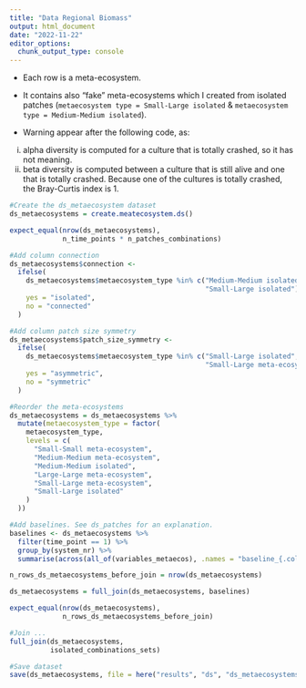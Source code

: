 ```yaml
---
title: "Data Regional Biomass"
output: html_document
date: "2022-11-22"
editor_options: 
  chunk_output_type: console
---
```


-   Each row is a meta-ecosystem.

-   It contains also "fake" meta-ecosystems which I created from isolated patches (`metaecosystem type = Small-Large isolated` & `metaecosystem type = Medium-Medium isolated`).

- Warning appear after the following code, as:
(i) alpha diversity is computed for a culture that is totally crashed, so it has not meaning.
(ii) beta diversity is computed between a culture that is still alive and one that is totally crashed. Because one of the cultures is totally crashed, the Bray-Curtis index is 1.

```r
#Create the ds_metaecosystem dataset
ds_metaecosystems = create.meatecosystem.ds()

expect_equal(nrow(ds_metaecosystems), 
             n_time_points * n_patches_combinations)
```

```r
#Add column connection
ds_metaecosystems$connection <-
  ifelse(
    ds_metaecosystems$metaecosystem_type %in% c("Medium-Medium isolated",
                                                "Small-Large isolated"),
    yes = "isolated",
    no = "connected"
  )
```

```r
#Add column patch size symmetry
ds_metaecosystems$patch_size_symmetry <-
  ifelse(
    ds_metaecosystems$metaecosystem_type %in% c("Small-Large isolated",
                                                "Small-Large meta-ecosystem"),
    yes = "asymmetric",
    no = "symmetric"
  )

```

```r
#Reorder the meta-ecosystems
ds_metaecosystems = ds_metaecosystems %>%
  mutate(metaecosystem_type = factor(
    metaecosystem_type,
    levels = c(
      "Small-Small meta-ecosystem",
      "Medium-Medium meta-ecosystem",
      "Medium-Medium isolated",
      "Large-Large meta-ecosystem",
      "Small-Large meta-ecosystem",
      "Small-Large isolated"
    )
  ))
```

```r
#Add baselines. See ds_patches for an explanation. 
baselines <- ds_metaecosystems %>%
  filter(time_point == 1) %>%
  group_by(system_nr) %>%
  summarise(across(all_of(variables_metaecos), .names = "baseline_{.col}"))

n_rows_ds_metaecosystems_before_join = nrow(ds_metaecosystems)

ds_metaecosystems = full_join(ds_metaecosystems, baselines)

expect_equal(nrow(ds_metaecosystems),
             n_rows_ds_metaecosystems_before_join)
```

```r
#Join ...
full_join(ds_metaecosystems,
          isolated_combinations_sets)
```

```r
#Save dataset
save(ds_metaecosystems, file = here("results", "ds", "ds_metaecosystems.RData"))
```